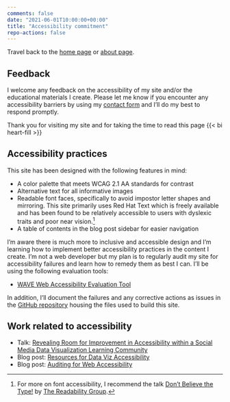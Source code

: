 ```yaml
---
comments: false
date: "2021-06-01T10:00:00+00:00"
title: "Accessibility commitment"
repo-actions: false
---
```


Travel back to the [home page](/) or [about page](/about).

## Feedback

I welcome any feedback on the accessibility of my site and/or the educational materials I create. Please let me know if you encounter any accessibility barriers by using my [contact form](/contact) and I'll do my best to respond promptly.

Thank you for visiting my site and for taking the time to read this page {{< bi heart-fill >}}

## Accessibility practices

This site has been designed with the following features in mind:

- A color palette that meets WCAG 2.1 AA standards for contrast
- Alternative text for all informative images
- Readable font faces, specifically to avoid impostor letter shapes and mirroring. This site primarily uses Red Hat Text which is freely available and has been found to be relatively accessible to users with dyslexic traits and poor near vision.[^1]
- A table of contents in the blog post sidebar for easier navigation

I'm aware there is much more to inclusive and accessible design and I'm learning how to implement better accessibility practices in the content I create. I'm not a web developer but my plan is to regularly audit my site for accessibility failures and learn how to remedy them as best I can. I'll be using the following evaluation tools:

- [WAVE Web Accessibility Evaluation Tool](https://wave.webaim.org/)

In addition, I'll document the failures and any corrective actions as issues in the [GitHub repository](https://github.com/spcanelon/silvia/issues) housing the files used to build this site.

## Work related to accessibility

- Talk: [Revealing Room for Improvement in Accessibility within a Social Media Data Visualization Learning Community](/talk/2021-05-04-data-viz-accessibility/)
- Blog post: [Resources for Data Viz Accessibility](/blog/2021-data-viz-a11y)
- Blog post: [Auditing for Web Accessibility](/blog/2021-audit-1)

[^1]: For more on font accessibility, I recommend the talk [Don't Believe the Type!](https://youtu.be/h8IOqUl1zII?t=1029) by [The Readability Group](https://medium.com/the-readability-group).
